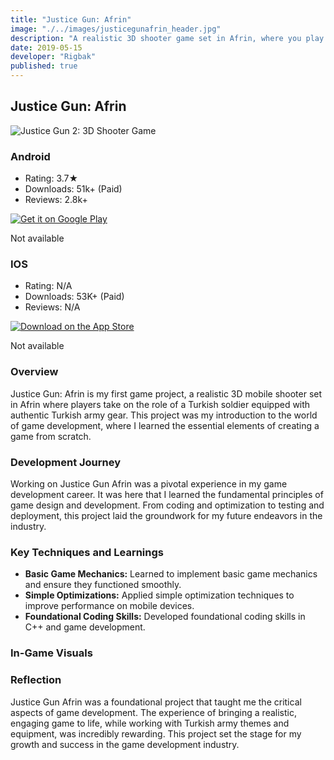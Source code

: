 ```yaml
---
title: "Justice Gun: Afrin"
image: "./../images/justicegunafrin_header.jpg"
description: "A realistic 3D shooter game set in Afrin, where you play as a Turkish soldier."
date: 2019-05-15
developer: "Rigbak"
published: true
---
```


## Justice Gun: Afrin

<div style={{ textAlign: 'center', margin: '20px 0' }}>
  <img src="./../images/justicegunafrin_header_badge.jpg" alt="Justice Gun 2: 3D Shooter Game" style={{ display: 'block', margin: '0 auto' }} width={1280} height={720} />
</div>

<div style={{ display: 'flex', justifyContent: 'center', alignItems: 'flex-start', marginTop: '20px' }}>
  <div style={{ width: '250px', textAlign: 'left', marginRight: '40px', minHeight: '200px' }}>
    <h3 style={{ textAlign: 'left' }}>Android</h3>
    <ul>
      <li>Rating: 3.7★</li>
      <li>Downloads: 51k+ (Paid)</li>
      <li>Reviews: 2.8k+</li>
    </ul>
    <div style={{ textAlign: 'center', marginTop: '10px' }}>
      <a href='https://play.google.com/store/apps/details?id=com.RigbakGames.AdaletNamludaAfrF&hl=en&gl=TR' target="_blank" rel="noopener noreferrer" style={{ display: 'inline-block' }}>
        <img alt='Get it on Google Play' src="./../images/googleplay-download-badge.png" style={{ width: '250px', height: 'auto', maxHeight: '120px', marginTop: '10px', filter: 'grayscale(100%)' }}/>
      </a>
      <p style={{ color: 'gray', fontSize: '12px', marginTop: '-50px' }}>Not available</p>
    </div>
  </div>
  <div style={{ width: '250px', textAlign: 'left', minHeight: '200px' }}>
    <h3 style={{ textAlign: 'left' }}>IOS</h3>
    <ul>
      <li>Rating: N/A</li>
      <li>Downloads: 53K+ (Paid)</li>
      <li>Reviews: N/A</li>
    </ul>
    <div style={{ textAlign: 'center', marginTop: '10px' }}>
      <a href="https://apps.apple.com/de/app/adalet-namluda/id1396408354" target="_blank" rel="noopener noreferrer" style={{ display: 'inline-block' }}>
        <img alt='Download on the App Store' src="./../images/appstore-download-badge.svg" style={{ width: '205px', height: 'auto', maxHeight: '120px', marginTop: '25px', filter: 'grayscale(100%)' }}/>
      </a>
      <p style={{ color: 'gray', fontSize: '12px', marginTop: '-50px' }}>Not available</p>
    </div>
  </div>
</div>

### Overview

Justice Gun: Afrin is my first game project, a realistic 3D mobile shooter set in Afrin where players take on the role of a Turkish soldier equipped with authentic Turkish army gear. This project was my introduction to the world of game development, where I learned the essential elements of creating a game from scratch.

### Development Journey

Working on Justice Gun Afrin was a pivotal experience in my game development career. It was here that I learned the fundamental principles of game design and development. From coding and optimization to testing and deployment, this project laid the groundwork for my future endeavors in the industry.

### Key Techniques and Learnings

- **Basic Game Mechanics:** Learned to implement basic game mechanics and ensure they functioned smoothly.
- **Simple Optimizations:** Applied simple optimization techniques to improve performance on mobile devices.
- **Foundational Coding Skills:** Developed foundational coding skills in C++ and game development.

### In-Game Visuals

<div class="mt-10">
  <VideoLoop src="../images/justicegun_video1.mp4" className="w-full h-auto rounded-none shadow-lg" />
</div>

<ZoomableImage
  src="../images/justicegunafrin_screenshot1.jpg"
/>
<ZoomableImage
  src="../images/justicegunafrin_screenshot3.jpg"
/>
<ZoomableImage
  src="../images/justicegunafrin_screenshot2.jpg"
/>

### Reflection

Justice Gun Afrin was a foundational project that taught me the critical aspects of game development. The experience of bringing a realistic, engaging game to life, while working with Turkish army themes and equipment, was incredibly rewarding. This project set the stage for my growth and success in the game development industry.